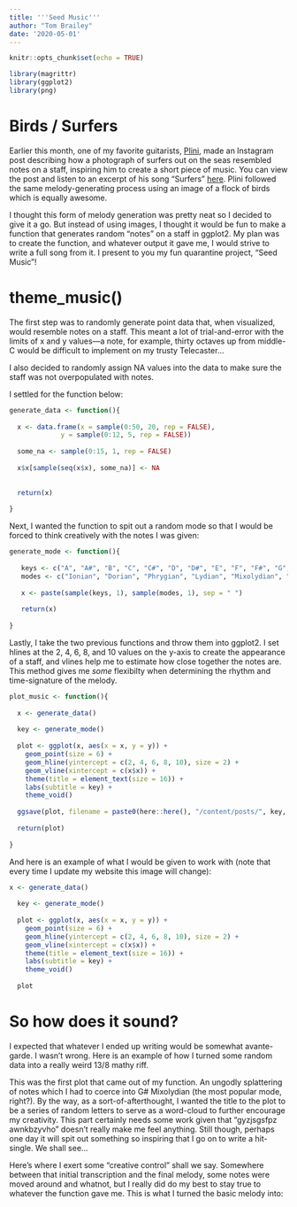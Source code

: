 ```yaml
---
title: '''Seed Music'''
author: "Tom Brailey"
date: '2020-05-01'
---
```


```r
knitr::opts_chunk$set(echo = TRUE)

library(magrittr)
library(ggplot2)
library(png)
```

# Birds / Surfers

Earlier this month, one of my favorite guitarists, [Plini](https://www.plini.co/), made an Instagram post describing how a photograph of surfers out on the seas resembled notes on a staff, inspiring him to create a short piece of music. You can view the post and listen to an excerpt of his song "Surfers" [here](https://www.instagram.com/p/B5o6QnJFJGv/). Plini followed the same melody-generating process using an image of a flock of birds which is equally awesome. 

I thought this form of melody generation was pretty neat so I decided to give it a go. But instead of using images, I thought it would be fun to make a function that generates random "notes" on a staff in ggplot2. My plan was to create the function, and whatever output it gave me, I would strive to write a full song from it. I present to you my fun quarantine project, "Seed Music"!

# theme_music()

The first step was to randomly generate point data that, when visualized, would resemble notes on a staff. This meant a lot of trial-and-error with the limits of x and y values---a note, for example, thirty octaves up from middle-C would be difficult to implement on my trusty Telecaster... 

I also decided to randomly assign NA values into the data to make sure the staff was not overpopulated with notes. 

I settled for the function below:
```r
generate_data <- function(){
  
  x <- data.frame(x = sample(0:50, 20, rep = FALSE),
             y = sample(0:12, 5, rep = FALSE))
  
  some_na <- sample(0:15, 1, rep = FALSE)
  
  x$x[sample(seq(x$x), some_na)] <- NA
  
  
  return(x)
  
}
```

Next, I wanted the function to spit out a random mode so that I would be forced to think creatively with the notes I was given:
```r
generate_mode <- function(){
 
   keys <- c("A", "A#", "B", "C", "C#", "D", "D#", "E", "F", "F#", "G", "G#")
   modes <- c("Ionian", "Dorian", "Phrygian", "Lydian", "Mixolydian", "Aeolian", "Locrian")
   
   x <- paste(sample(keys, 1), sample(modes, 1), sep = " ")
  
   return(x)
   
}
```

Lastly, I take the two previous functions and throw them into ggplot2. I set hlines at the 2, 4, 6, 8, and 10 values on the y-axis to create the appearance of a staff, and vlines help me to estimate how close together the notes are. This method gives me *some* flexibilty when determining the rhythm and time-signature of the melody. 
```r
plot_music <- function(){
  
  x <- generate_data()
  
  key <- generate_mode()
  
  plot <- ggplot(x, aes(x = x, y = y)) + 
    geom_point(size = 6) +
    geom_hline(yintercept = c(2, 4, 6, 8, 10), size = 2) +
    geom_vline(xintercept = c(x$x)) +
    theme(title = element_text(size = 16)) +
    labs(subtitle = key) +
    theme_void() 
  
  ggsave(plot, filename = paste0(here::here(), "/content/posts/", key, ".png"))
  
  return(plot)
 
}
```

And here is an example of what I would be given to work with (note that every time I update my website this image will change): 
```r
x <- generate_data()
  
  key <- generate_mode()
  
  plot <- ggplot(x, aes(x = x, y = y)) + 
    geom_point(size = 6) +
    geom_hline(yintercept = c(2, 4, 6, 8, 10), size = 2) +
    geom_vline(xintercept = c(x$x)) +
    theme(title = element_text(size = 16)) +
    labs(subtitle = key) +
    theme_void() 
  
  plot
```

# So how does it sound? 

I expected that whatever I ended up writing would be somewhat avante-garde. I wasn't wrong. Here is an example of how I turned some random data into a really weird 13/8 mathy riff. 

This was the first plot that came out of my function. An ungodly splattering of notes which I had to coerce into G# Mixolydian (the most popular mode, right?). By the way, as a sort-of-afterthought, I wanted the title to the plot to be a series of random letters to serve as a word-cloud to further encourage my creativity. This part certainly needs some work given that "gyzjsgsfpz awnkbzyvho" doesn't really make me feel anything. Still though, perhaps one day it will spit out something so inspiring that I go on to write a hit-single. We shall see... 


Here's where I exert some "creative control" shall we say. Somewhere between that initial transcription and the final melody, some notes were moved around and whatnot, but I really did do my best to stay true to whatever the function gave me. This is what I turned the basic melody into: 

